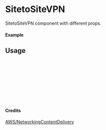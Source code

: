 
<Meta of={SitetoSiteVPN} title="AWS/NetworkingContentDelivery/SitetoSiteVPN" />

# SitetoSiteVPN

SitetoSiteVPN component with different props.

#### Example

<Canvas of={SitetoSiteVPN.Primary} />

## Usage

```ts
import { SitetoSiteVPN } from "yadl-ui";

const Example = () => {
  return (
      <SitetoSiteVPN />
  );
};

export default Example;
```

#### Credits
[AWS/NetworkingContentDelivery](https://aws-icons.com/)
